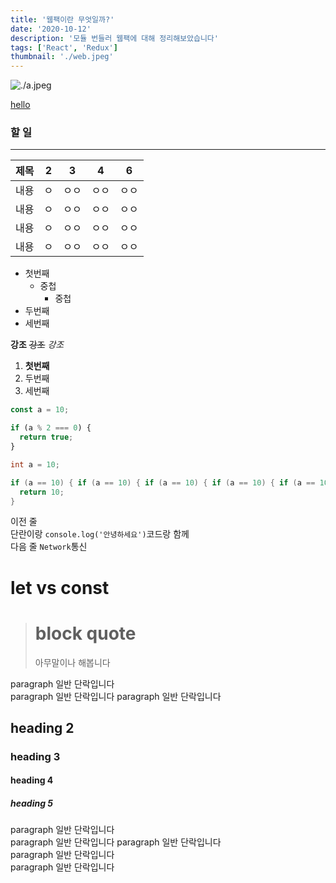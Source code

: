 ```yaml
---
title: '웹팩이란 무엇일까?'
date: '2020-10-12'
description: '모듈 번들러 웹팩에 대해 정리해보았습니다'
tags: ['React', 'Redux']
thumbnail: './web.jpeg'
---
```


![./a.jpeg](./a.jpeg)

[hello]()

### 할 일

---

| 제목 | 2   | 3    | 4    | 6    |
| ---- | --- | ---- | ---- | ---- |
| 내용 | ㅇ  | ㅇㅇ | ㅇㅇ | ㅇㅇ |
| 내용 | ㅇ  | ㅇㅇ | ㅇㅇ | ㅇㅇ |
| 내용 | ㅇ  | ㅇㅇ | ㅇㅇ | ㅇㅇ |
| 내용 | ㅇ  | ㅇㅇ | ㅇㅇ | ㅇㅇ |

- 첫번째
  - 중첩
    - 중첩
- 두번째
- 세번째

**강조**
~~강조~~
_강조_

1. **첫번째**
2. 두번째
3. 세번째

```javascript
const a = 10;

if (a % 2 === 0) {
  return true;
}
```

```java
int a = 10;

if (a == 10) { if (a == 10) { if (a == 10) { if (a == 10) { if (a == 10) { if (a == 10) { if (a == 10) { if (a == 10) { if (a == 10) { if (a == 10) { if (a == 10) { if (a == 10) { if (a == 10) { if (a == 10) { if (a == 10) { if (a == 10) {
  return 10;
}
```

이전 줄  
단란이랑 `console.log('안녕하세요')`코드랑 함께  
다음 줄 `Network`통신

# let vs const

> # block quote
>
> 아무말이나 해봅니다

paragraph 일반 단락입니다  
paragraph 일반 단락입니다
paragraph 일반 단락입니다

## heading 2

### heading 3

#### heading 4

##### heading 5

paragraph 일반 단락입니다  
paragraph 일반 단락입니다
paragraph 일반 단락입니다  
paragraph 일반 단락입니다  
paragraph 일반 단락입니다
